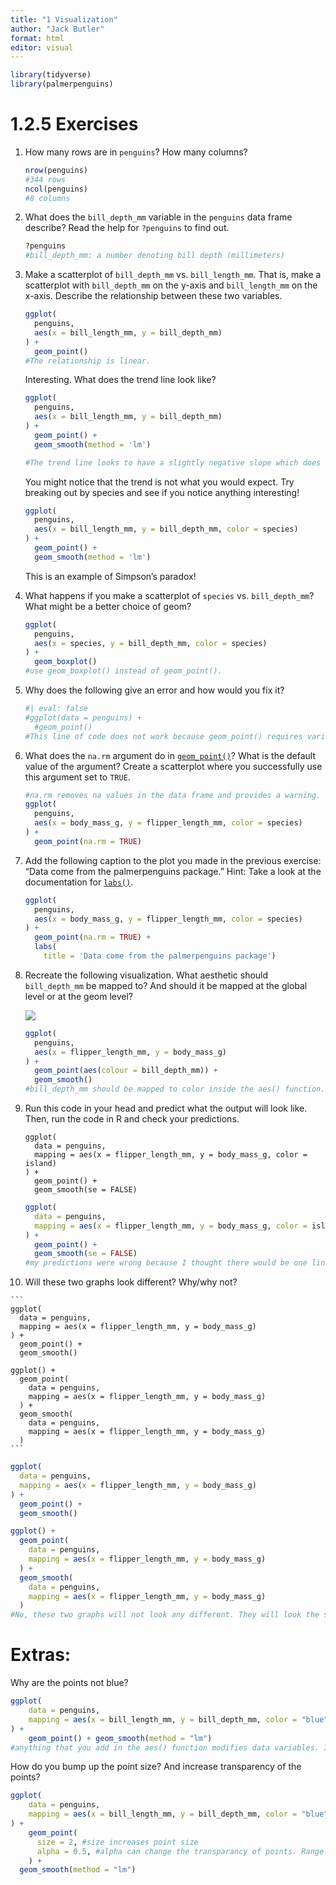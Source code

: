 ```yaml
---
title: "1 Visualization"
author: "Jack Butler"
format: html
editor: visual
---
```


```r
library(tidyverse)
library(palmerpenguins)
```

# 1.2.5 Exercises

1.  How many rows are in `penguins`? How many columns?

    ```r
    nrow(penguins)
    #344 rows
    ncol(penguins)
    #8 columns
    ```

2.  What does the `bill_depth_mm` variable in the `penguins` data frame describe? Read the help for `?penguins` to find out.

    ```r
    ?penguins
    #bill_depth_mm: a number denoting bill depth (millimeters)
    ```

3.  Make a scatterplot of `bill_depth_mm` vs. `bill_length_mm`. That is, make a scatterplot with `bill_depth_mm` on the y-axis and `bill_length_mm` on the x-axis. Describe the relationship between these two variables.

    ```r
    ggplot(
      penguins,
      aes(x = bill_length_mm, y = bill_depth_mm)
    ) +
      geom_point()
    #The relationship is linear.
    ```

    Interesting. What does the trend line look like?

    ```r
    ggplot(
      penguins,
      aes(x = bill_length_mm, y = bill_depth_mm)
    ) +
      geom_point() +
      geom_smooth(method = 'lm')

    #The trend line looks to have a slightly negative slope which does not appear to be expected as by looking at the data, it seems as if it would have a positive slope (i.e. a positive correlation)
    ```

    You might notice that the trend is not what you would expect. Try breaking out by species and see if you notice anything interesting!\

    ```r
    ggplot(
      penguins,
      aes(x = bill_length_mm, y = bill_depth_mm, color = species)
    ) +
      geom_point() +
      geom_smooth(method = 'lm')
    ```

    This is an example of Simpson's paradox!

4.  What happens if you make a scatterplot of `species` vs. `bill_depth_mm`? What might be a better choice of geom?

    ```r
    ggplot(
      penguins,
      aes(x = species, y = bill_depth_mm, color = species)
    ) +
      geom_boxplot()
    #use geom_boxplot() instead of geom_point(). 
    ```

5.  Why does the following give an error and how would you fix it?

    ```r
    #| eval: false
    #ggplot(data = penguins) + 
      #geom_point()
    #This line of code does not work because geom_point() requires variables to be specified in order to make a scatterplot. In ggplot() we call our data, but we do not specify what is the x and y variables for geom_point() to handle. I'd fix this by specifying x and y variables in the aes() function call within the ggplot() function.
    ```

6.  What does the `na.rm` argument do in [`geom_point()`](https://ggplot2.tidyverse.org/reference/geom_point.html)? What is the default value of the argument? Create a scatterplot where you successfully use this argument set to `TRUE`.

    ```r
    #na.rm removes na values in the data frame and provides a warning. By default it is set to FALSE. If it is set to TRUE, then it removes the values without any warning.
    ggplot(
      penguins,
      aes(x = body_mass_g, y = flipper_length_mm, color = species)
    ) +
      geom_point(na.rm = TRUE)
    ```

7.  Add the following caption to the plot you made in the previous exercise: "Data come from the palmerpenguins package." Hint: Take a look at the documentation for [`labs()`](https://ggplot2.tidyverse.org/reference/labs.html).

    ```r
    ggplot(
      penguins,
      aes(x = body_mass_g, y = flipper_length_mm, color = species)
    ) +
      geom_point(na.rm = TRUE) +
      labs(
        title = 'Data come from the palmerpenguins package')
    ```

8.  Recreate the following visualization. What aesthetic should `bill_depth_mm` be mapped to? And should it be mapped at the global level or at the geom level?

    ![](https://r4ds.hadley.nz/data-visualize_files/figure-html/unnamed-chunk-17-1.png)

    ```r
    ggplot(
      penguins,
      aes(x = flipper_length_mm, y = body_mass_g)
    ) +
      geom_point(aes(colour = bill_depth_mm)) +
      geom_smooth()
    #bill_depth_mm should be mapped to color inside the aes() function. In this example, it does not matter if color = bill_depth_mm is at the global or local level. However, it should likely be mapped to the local level.
    ```

9.  Run this code in your head and predict what the output will look like. Then, run the code in R and check your predictions.

    ```         
    ggplot(
      data = penguins,
      mapping = aes(x = flipper_length_mm, y = body_mass_g, color = island)
    ) +
      geom_point() +
      geom_smooth(se = FALSE)
    ```

    ```r
    ggplot(
      data = penguins,
      mapping = aes(x = flipper_length_mm, y = body_mass_g, color = island)
    ) +
      geom_point() +
      geom_smooth(se = FALSE)
    #my predictions were wrong because I thought there would be one line of best fit. I forgot that color = island was specified at the global level which will cause each different color to get its own treadline.
    ```

10. Will these two graphs look different? Why/why not?

````         
```         
ggplot(
  data = penguins,
  mapping = aes(x = flipper_length_mm, y = body_mass_g)
) +
  geom_point() +
  geom_smooth()

ggplot() +
  geom_point(
    data = penguins,
    mapping = aes(x = flipper_length_mm, y = body_mass_g)
  ) +
  geom_smooth(
    data = penguins,
    mapping = aes(x = flipper_length_mm, y = body_mass_g)
  )
```
````

```r
ggplot(
  data = penguins,
  mapping = aes(x = flipper_length_mm, y = body_mass_g)
) +
  geom_point() +
  geom_smooth()

ggplot() +
  geom_point(
    data = penguins,
    mapping = aes(x = flipper_length_mm, y = body_mass_g)
  ) +
  geom_smooth(
    data = penguins,
    mapping = aes(x = flipper_length_mm, y = body_mass_g)
  )
#No, these two graphs will not look any different. They will look the same because both aesthetics are being mapped to the same function. In the first instance they are being inherited from a global level, while in the second example they are being specified at the local level, but the inputs are still the same resulting in the same graph
```

# Extras:

Why are the points not blue?

```r
ggplot(
    data = penguins, 
    mapping = aes(x = bill_length_mm, y = bill_depth_mm, color = "blue")
) +
    geom_point() + geom_smooth(method = "lm")
#anything that you add in the aes() function modifies data variables. In this instance blue is not a variable in our data frame. When ggplot() encounters this it treats 'blue' as a variable thus creating a legend for blue.
```

How do you bump up the point size? And increase transparency of the points?

```r
ggplot(
    data = penguins, 
    mapping = aes(x = bill_length_mm, y = bill_depth_mm, color = "blue")
) +
    geom_point(
      size = 2, #size increases point size
      alpha = 0.5, #alpha can change the transparancy of points. Range is between 0-1. Values closer to 0 are more transparent.
    ) + 
  geom_smooth(method = "lm")
```
